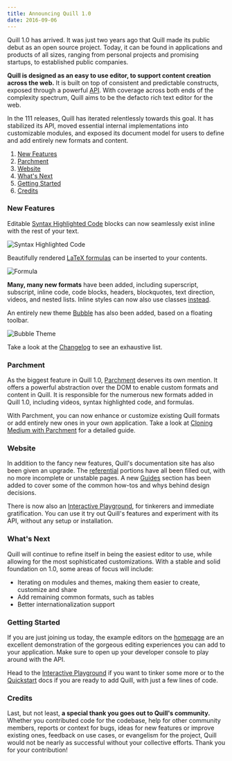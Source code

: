 ```yaml
---
title: Announcing Quill 1.0
date: 2016-09-06
---
```


Quill 1.0 has arrived. It was just two years ago that Quill made its public debut as an open source project. Today, it can be found in applications and products of all sizes, ranging from personal projects and promising startups, to established public companies.

**Quill is designed as an easy to use editor, to support content creation across the web.** It is built on top of consistent and predictable constructs, exposed through a powerful [API](/docs/api/). With coverage across both ends of the complexity spectrum, Quill aims to be the defacto rich text editor for the web.

In the 111 releases, Quill has iterated relentlessly towards this goal. It has stabilized its API, moved essential internal implementations into customizable modules, and exposed its document model for users to define and add entirely new formats and content.

1. [New Features](/blog/announcing-quill-1-0/#new-features)
2. [Parchment](/blog/announcing-quill-1-0/#parchment)
3. [Website](/blog/announcing-quill-1-0/#website)
4. [What's Next](/blog/announcing-quill-1-0/#whats-next)
5. [Getting Started](/blog/announcing-quill-1-0/#getting-started)
6. [Credits](/blog/announcing-quill-1-0/#credits)

<More />

### New Features

Editable [Syntax Highlighted Code](/docs/modules/syntax/) blocks can now seamlessly exist inline with the rest of your text.

![Syntax Highlighted Code](/assets/images/blog/syntax.png)

Beautifully rendered [LaTeX formulas](/docs/modules/formula/) can be inserted to your contents.

![Formula](/assets/images/blog/formula.png)

**Many, many new formats** have been added, including superscript, subscript, inline code, code blocks, headers, blockquotes, text direction, videos, and nested lists. Inline styles can now also use classes [instead](/playground/#class-vs-inline-style).

An entirely new theme [Bubble](/docs/themes/#bubble) has also been added, based on a floating toolbar.

![Bubble Theme](/assets/images/blog/bubble.png)

Take a look at the [Changelog](https://github.com/quilljs/quill/blob/develop/CHANGELOG.md) to see an exhaustive list.

### Parchment

As the biggest feature in Quill 1.0, [Parchment](https://github.com/quilljs/parchment/) deserves its own mention. It offers a powerful abstraction over the DOM to enable custom formats and content in Quill. It is responsible for the numerous new formats added in Quill 1.0, including videos, syntax highlighted code, and formulas.

With Parchment, you can now enhance or customize existing Quill formats or add entirely new ones in your own application. Take a look at [Cloning Medium with Parchment](/guides/cloning-medium-with-parchment/) for a detailed guide.

### Website

In addition to the fancy new features, Quill's documentation site has also been given an upgrade. The [referential](/docs/) portions have all been filled out, with no more incomplete or unstable pages. A new [Guides](/guides/) section has been added to cover some of the common how-tos and whys behind design decisions.

There is now also an [Interactive Playground](/playground/), for tinkerers and immediate gratification. You can use it try out Quill's features and experiment with its API, without any setup or installation.

### What's Next

Quill will continue to refine itself in being the easiest editor to use, while allowing for the most sophisticated customizations. With a stable and solid foundation on 1.0, some areas of focus will include:

- Iterating on modules and themes, making them easier to create, customize and share
- Add remaining common formats, such as tables
- Better internationalization support

### Getting Started

If you are just joining us today, the example editors on the [homepage](/) are an excellent demonstration of the gorgeous editing experiences you can add to your application. Make sure to open up your developer console to play around with the API.

Head to the [Interactive Playground](/playground/) if you want to tinker some more or to the [Quickstart](/docs/quickstart/) docs if you are ready to add Quill, with just a few lines of code.

### Credits

Last, but not least, **a special thank you goes out to Quill's community.** Whether you contributed code for the codebase, help for other community members, reports or context for bugs, ideas for new features or improve existing ones, feedback on use cases, or evangelism for the project, Quill would not be nearly as successful without your collective efforts. Thank you for your contribution!
